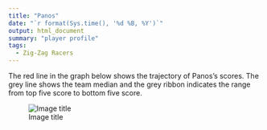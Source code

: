 ```yaml
---
title: "Panos"
date: "`r format(Sys.time(), '%d %B, %Y')`"
output: html_document
summary: "player profile"
tags:
  - Zig-Zag Racers
---
```


The red line in the graph below shows the trajectory of Panos's scores. The grey line shows the team median and the grey ribbon indicates the range from top five score to bottom five score.

![Image title](Panos.jpg)
